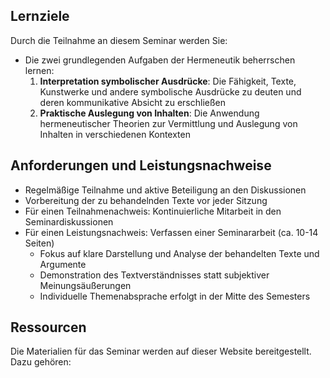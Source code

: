 ## Lernziele

Durch die Teilnahme an diesem Seminar werden Sie:

- Die zwei grundlegenden Aufgaben der Hermeneutik beherrschen lernen:
  1. **Interpretation symbolischer Ausdrücke**: Die Fähigkeit, Texte, Kunstwerke und andere symbolische Ausdrücke zu deuten und deren kommunikative Absicht zu erschließen
  2. **Praktische Auslegung von Inhalten**: Die Anwendung hermeneutischer Theorien zur Vermittlung und Auslegung von Inhalten in verschiedenen Kontexten


## Anforderungen und Leistungsnachweise

- Regelmäßige Teilnahme und aktive Beteiligung an den Diskussionen
- Vorbereitung der zu behandelnden Texte vor jeder Sitzung
- Für einen Teilnahmenachweis: Kontinuierliche Mitarbeit in den Seminardiskussionen
- Für einen Leistungsnachweis: Verfassen einer Seminararbeit (ca. 10-14 Seiten)
  - Fokus auf klare Darstellung und Analyse der behandelten Texte und Argumente
  - Demonstration des Textverständnisses statt subjektiver Meinungsäußerungen
  - Individuelle Themenabsprache erfolgt in der Mitte des Semesters 

## Ressourcen

Die Materialien für das Seminar werden auf dieser Website bereitgestellt. Dazu gehören:

